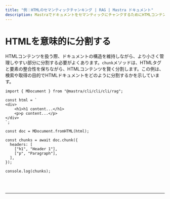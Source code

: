 ```yaml
---
title: "例：HTMLのセマンティックチャンキング | RAG | Mastra ドキュメント"
description: MastraでドキュメントをセマンティックにチャンクするためにHTMLコンテンツをチャンクする。
---
```



# HTMLを意味的に分割する

HTMLコンテンツを扱う際、ドキュメントの構造を維持しながら、より小さく管理しやすい部分に分割する必要がよくあります。`chunk`メソッドは、HTMLタグと要素の整合性を保ちながら、HTMLコンテンツを賢く分割します。この例は、検索や取得の目的でHTMLドキュメントをどのように分割するかを示しています。

```tsx copy
import { MDocument } from "@mastra/cli/cli/cli/rag";

const html = `
<div>
    <h1>h1 content...</h1>
    <p>p content...</p>
</div>
`;

const doc = MDocument.fromHTML(html);

const chunks = await doc.chunk({
  headers: [
    ["h1", "Header 1"],
    ["p", "Paragraph"],
  ],
});

console.log(chunks);
```

<br />
<br />
<hr className="dark:border-[#404040] border-gray-300" />
<br />
<br />
<GithubLink
  link={
    "https://github.com/@@mastra/cli/cli/cli-ai/@@mastra/cli/cli/cli/blob/main/examples/basics/rag/chunk-html"
  }
/>
